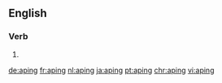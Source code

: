 ==English==

===Verb===
{{head|en}}

# {{present participle of|ape}}

[[de:aping]]
[[fr:aping]]
[[nl:aping]]
[[ja:aping]]
[[pt:aping]]
[[chr:aping]]
[[vi:aping]]